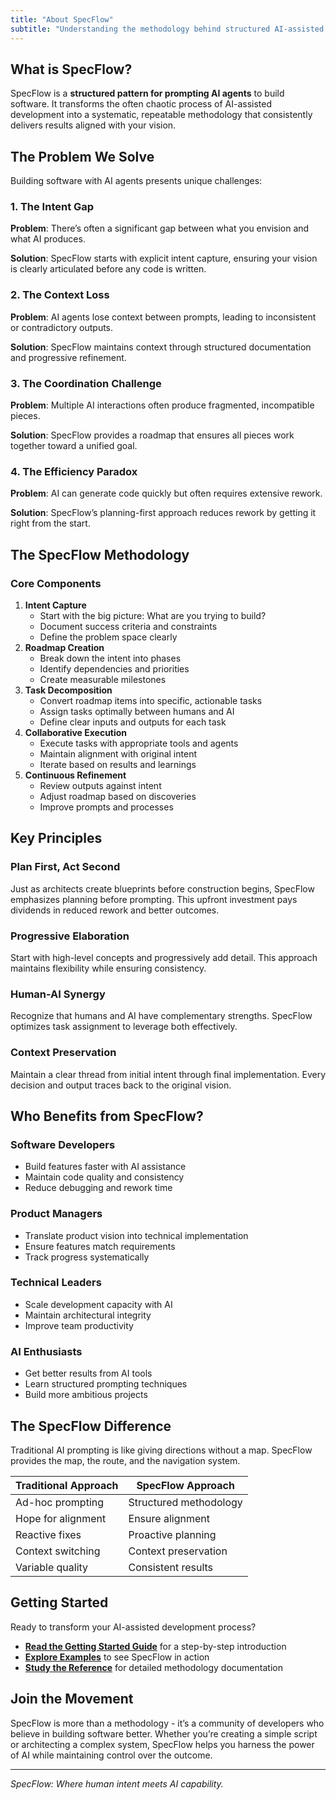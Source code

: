 ```yaml
---
title: "About SpecFlow"
subtitle: "Understanding the methodology behind structured AI-assisted software development"
---
```


## What is SpecFlow?

SpecFlow is a **structured pattern for prompting AI agents** to build software. It transforms the often chaotic process of AI-assisted development into a systematic, repeatable methodology that consistently delivers results aligned with your vision.

## The Problem We Solve

Building software with AI agents presents unique challenges:

### 1. The Intent Gap
**Problem**: There's often a significant gap between what you envision and what AI produces.

**Solution**: SpecFlow starts with explicit intent capture, ensuring your vision is clearly articulated before any code is written.

### 2. The Context Loss
**Problem**: AI agents lose context between prompts, leading to inconsistent or contradictory outputs.

**Solution**: SpecFlow maintains context through structured documentation and progressive refinement.

### 3. The Coordination Challenge
**Problem**: Multiple AI interactions often produce fragmented, incompatible pieces.

**Solution**: SpecFlow provides a roadmap that ensures all pieces work together toward a unified goal.

### 4. The Efficiency Paradox
**Problem**: AI can generate code quickly but often requires extensive rework.

**Solution**: SpecFlow's planning-first approach reduces rework by getting it right from the start.

## The SpecFlow Methodology

### Core Components

1. **Intent Capture**
   - Start with the big picture: What are you trying to build?
   - Document success criteria and constraints
   - Define the problem space clearly

2. **Roadmap Creation**
   - Break down the intent into phases
   - Identify dependencies and priorities
   - Create measurable milestones

3. **Task Decomposition**
   - Convert roadmap items into specific, actionable tasks
   - Assign tasks optimally between humans and AI
   - Define clear inputs and outputs for each task

4. **Collaborative Execution**
   - Execute tasks with appropriate tools and agents
   - Maintain alignment with original intent
   - Iterate based on results and learnings

5. **Continuous Refinement**
   - Review outputs against intent
   - Adjust roadmap based on discoveries
   - Improve prompts and processes

## Key Principles

### Plan First, Act Second
Just as architects create blueprints before construction begins, SpecFlow emphasizes planning before prompting. This upfront investment pays dividends in reduced rework and better outcomes.

### Progressive Elaboration
Start with high-level concepts and progressively add detail. This approach maintains flexibility while ensuring consistency.

### Human-AI Synergy
Recognize that humans and AI have complementary strengths. SpecFlow optimizes task assignment to leverage both effectively.

### Context Preservation
Maintain a clear thread from initial intent through final implementation. Every decision and output traces back to the original vision.

## Who Benefits from SpecFlow?

### Software Developers
- Build features faster with AI assistance
- Maintain code quality and consistency
- Reduce debugging and rework time

### Product Managers
- Translate product vision into technical implementation
- Ensure features match requirements
- Track progress systematically

### Technical Leaders
- Scale development capacity with AI
- Maintain architectural integrity
- Improve team productivity

### AI Enthusiasts
- Get better results from AI tools
- Learn structured prompting techniques
- Build more ambitious projects

## The SpecFlow Difference

Traditional AI prompting is like giving directions without a map. SpecFlow provides the map, the route, and the navigation system.

| Traditional Approach | SpecFlow Approach |
|---------------------|-------------------|
| Ad-hoc prompting | Structured methodology |
| Hope for alignment | Ensure alignment |
| Reactive fixes | Proactive planning |
| Context switching | Context preservation |
| Variable quality | Consistent results |

## Getting Started

Ready to transform your AI-assisted development process? 

- [**Read the Getting Started Guide**](getting-started.qmd) for a step-by-step introduction
- [**Explore Examples**](examples/index.qmd) to see SpecFlow in action
- [**Study the Reference**](reference/index.qmd) for detailed methodology documentation

## Join the Movement

SpecFlow is more than a methodology - it's a community of developers who believe in building software better. Whether you're creating a simple script or architecting a complex system, SpecFlow helps you harness the power of AI while maintaining control over the outcome.

---

*SpecFlow: Where human intent meets AI capability.*
